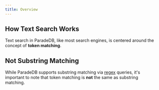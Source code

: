 ```yaml
---
title: Overview
---
```


## How Text Search Works

Text search in ParadeDB, like most search engines, is centered around the concept of **token matching**.

## Not Substring Matching

While ParadeDB supports substring matching via [regex]() queries, it's important to note that token matching is **not** the
same as substring matching.
